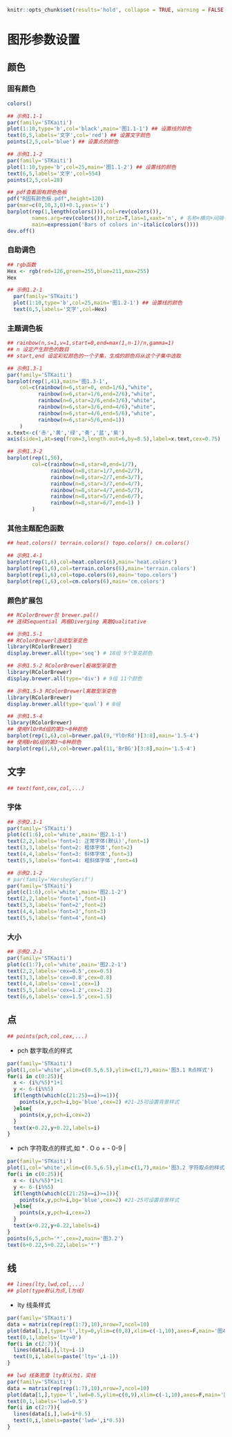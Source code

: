 
```r
knitr::opts_chunk$set(results='hold', collapse = TRUE, warning = FALSE, message=FALSE, out.width = '60%', out.height = '60%',fig.align='center')
```

# 图形参数设置
## 颜色

### 固有颜色

```r
colors()
```

```r
## 示例1.1-1
par(family='STKaiti')
plot(1:10,type='b',col='black',main='图1.1-1') ## 设置线的颜色
text(6,5,labels='文字',col='red') ## 设置文字颜色
points(2,5,col='blue') ## 设置点的颜色
```

```r
## 示例1.1-2
par(family='STKaiti')
plot(1:10,type='b',col=25,main='图1.1-2') ## 设置线的颜色
text(6,5,labels='文字',col=554)
points(2,5,col=28)
```

```r
## pdf查看固有颜色色板
pdf("R固有颜色板.pdf",height=120)
par(mar=c(0,10,3,0)+0.1,yaxs='i')
barplot(rep(1,length(colors())),col=rev(colors()),
        names.arg=rev(colors()),horiz=T,las=1,xaxt='n', # 名称+横向+间隔+不输出横轴
        main=expression('Bars of colors in'~italic(colors())))
dev.off()
```


### 自助调色

```r
## rgb函数
Hex <- rgb(red=126,green=255,blue=211,max=255)
Hex
```


```r
## 示例1.2-1
  par(family='STKaiti')
  plot(1:10,type='b',col=25,main='图1.2-1') ## 设置线的颜色
  text(6,5,labels='文字',col=Hex)
```

  
### 主题调色板
```r
## rainbow(n,s=1,v=1,start=0,end=max(1,n-1)/n,gamma=1)
## n 设定产生颜色的数目
## start,end 设定彩虹颜色的一个子集，生成的颜色将从这个子集中选取
```

```r
## 示例1.3-1
par(family='STKaiti')
barplot(rep(1,41),main='图1.3-1',
    col=c(rainbow(n=6,star=0, end=1/6),"white",
          rainbow(n=6,star=1/6,end=2/6),"white",
          rainbow(n=6,star=2/6,end=3/6),"white",
          rainbow(n=6,star=3/6,end=4/6),"white",
          rainbow(n=6,star=4/6,end=5/6),"white",
          rainbow(n=6,star=5/6,end=1))
    )
x.text<-c('赤','黄','绿','青','蓝','紫')
axis(side=1,at=seq(from=3,length.out=6,by=8.5),label=x.text,cex=0.75)
```

```r
## 示例1.3-2
barplot(rep(1,56),
        col=c(rainbow(n=8,star=0,end=1/7),
              rainbow(n=8,star=1/7,end=2/7),
              rainbow(n=8,star=2/7,end=3/7),
              rainbow(n=8,star=3/7,end=4/7),
              rainbow(n=8,star=4/7,end=5/7),
              rainbow(n=8,star=5/7,end=6/7),
              rainbow(n=8,star=6/7,end=1) )
        )
```


### 其他主题配色函数


```r
## heat.colors() terrain.colors() topo.colors() cm.colors()
```

```r
## 示例1.4-1
barplot(rep(1,6),col=heat.colors(6),main='heat.colors')
barplot(rep(1,6),col=terrain.colors(6),main='terrain.colors')
barplot(rep(1,6),col=topo.colors(6),main='topo.colors')
barplot(rep(1,6),col=cm.colors(6),main='cm.colors')
```


### 颜色扩展包
```r
## RColorBrewer包 brewer.pal()
## 连续Sequential 两极Diverging 离散Qualitative
```

```r
## 示例1.5-1 
## RColorBrewerl连续型渐变色
library(RColorBrewer)
display.brewer.all(type='seq') # 18组 9个渐变颜色

```
  
```r
## 示例1.5-2 RColorBrewerl极端型渐变色
library(RColorBrewer)
display.brewer.all(type='div') # 9组 11个颜色
```
  
```r
## 示例1.5-3 RColorBrewerl离散型渐变色
library(RColorBrewer)
display.brewer.all(type='qual') # 8组
```
 
```r
## 示例1.5-4
library(RColorBrewer)
## 使用YlOrRd组的第3～8种颜色
barplot(rep(1,6),col=brewer.pal(9,'YlOrRd')[3:8],main='1.5-4')
## 使用BrBG组的第3～8种颜色
barplot(rep(1,6),col=brewer.pal(11,'BrBG')[3:8],main='1.5-4')
```
  

  
## 文字 
```r
## text(font,cex,col,...)
```

### 字体
```r
## 示例2.1-1
par(family='STKaiti')
plot(c(1:6),col='white',main='图2.1-1')
text(2,2,labels='font=1: 正常字体(默认)',font=1)
text(3,3,labels='font=2: 粗体字体',font=2)
text(4,4,labels='font=3: 斜体字体',font=3)
text(5,5,labels='font=4: 粗斜体字体',font=4)
```
```r
## 示例2.1-2
# par(family='HersheySerif')
par(family='STKaiti')
plot(c(1:6),col='white',main='图2.1-2')
text(2,2,labels='font=1',font=1)
text(3,3,labels='font=2',font=2)
text(4,4,labels='font=3',font=3)
text(5,5,labels='font=4',font=4)
```

### 大小
```r
## 示例2.2-1
par(family='STKaiti')
plot(c(1:7),col='white',main='图2.2-1')
text(2,2,labels='cex=0.5',cex=0.5)
text(3,3,labels='cex=0.8',cex=0.8)
text(4,4,labels='cex=1',cex=1)
text(5,5,labels='cex=1.2',cex=1.2)
text(6,6,labels='cex=1.5',cex=1.5)
```

  
  
## 点 
```r
## points(pch,col,cex,...)
```

- pch 数字取点的样式

```r
par(family='STKaiti')
plot(1,col='white',xlim=c(0.5,6.5),ylim=c(1,7),main='图3.1 R点样式')
for(i in c(0:25)){
  x <- (i%/%5)*1+1
  y <- 6-(i%%5)
  if(length(which(c(21:25)==i)>=1)){
    points(x,y,pch=i,bg='blue',cex=2) #21-25可设置背景样式
  }else{
    points(x,y,pch=i,cex=2)
  }
  text(x+0.22,y+0.22,labels=i)
}
```

- pch 字符取点的样式,如 * . O o + - 0-9 |

```r
par(family='STKaiti')
plot(1,col='white',xlim=c(0.5,6.5),ylim=c(1,7),main='图3.2 字符取点的样式')
for(i in c(0:25)){
  x <- (i%/%5)*1+1
  y <- 6-(i%%5)
  if(length(which(c(21:25)==i)>=1)){
    points(x,y,pch=i,bg='blue',cex=2) #21-25可设置背景样式
  }else{
    points(x,y,pch=i,cex=2)
  }
  text(x+0.22,y+0.22,labels=i)
}
points(6,5,pch='*',cex=2,main='图3.2')
text(6+0.22,5+0.22,labels='*')
```
 
  

  
## 线 
```r
## lines(lty,lwd,col,...)
## plot(type默认为点,l为线)
```

  
- lty 线条样式

```r
par(family='STKaiti')
data = matrix(rep(rep(1:7),10),nrow=7,ncol=10)
plot(data[1,],type='l',lty=0,ylim=c(0,8),xlim=c(-1,10),axes=F,main='图4  lty 线样式')
text(0,1,labels='lty=0')
for(i in c(2:7)){
  lines(data[i,],lty=i-1)
  text(0,i,labels=paste('lty=',i-1))
}
```

```r
## lwd 线条宽度 lty默认为1，实线
par(family='STKaiti')
data = matrix(rep(rep(1:7),10),nrow=7,ncol=10)
plot(data[1,],type='l',lwd=0.5,ylim=c(0,9),xlim=c(-1,10),axes=F,main='图4  lwd 线条宽度')
text(0,1,labels='lwd=0.5')
for(i in c(2:7)){
  lines(data[i,],lwd=i*0.5)
  text(0,i,labels=paste('lwd=',i*0.5))
}
```




  